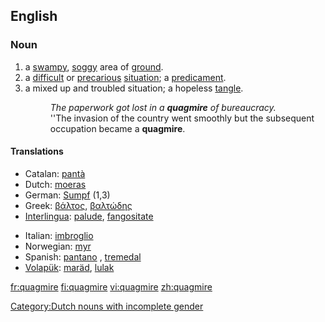 ==English==

===Noun===
{{en-noun}}

#a [[swampy]], [[soggy]] area of [[ground]].
#a [[difficult]] or [[precarious]] [[situation]]; a [[predicament]].
#a mixed up and troubled situation; a hopeless [[tangle]].
#:''The paperwork got lost in a '''quagmire''' of bureaucracy.''
#:''The invasion of the country went smoothly but the subsequent occupation became a '''quagmire'''.

====Translations====
{{rfc-trans}}
{{top}}
*Catalan: [[pantà]] {{m}}
*Dutch: [[moeras]] [[Category:Dutch nouns with incomplete gender]]
*German: [[Sumpf]] {{m}} (1,3)
*Greek: [[βάλτος]], [[βαλτώδης]] {{g|Greek}}
*[[Interlingua]]: [[palude]], [[fangositate]]
{{mid}}
*Italian: [[imbroglio]] {{g|Italian}}
*Norwegian: [[myr]] {{g|Norwegian}}
*Spanish: [[pantano]] {{g|Spanish}}, [[tremedal]] {{m}}
*[[Volapük]]: [[maräd]], [[lulak]]
{{bottom}}

[[fr:quagmire]]
[[fi:quagmire]]
[[vi:quagmire]]
[[zh:quagmire]]